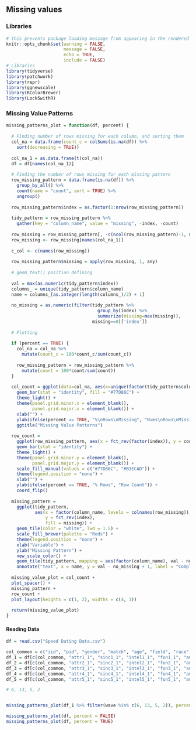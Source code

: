 ## Missing values

### Libraries

```{r setup, warning = FALSE, message = FALSE}
# this prevents package loading message from appearing in the rendered version of your problem set
knitr::opts_chunk$set(warning = FALSE, 
                      message = FALSE,
                      echo = TRUE,
                      include = FALSE)
# Libraries
library(tidyverse)
library(patchwork)
library(repr)
library(ggnewscale)
library(RColorBrewer)
library(Lock5withR)
```


### Missing Value Patterns
```{r missing_value_pattern_function}

missing_patterns_plot = function(df, percent) {
  
  # Finding number of rows missing for each column, and sorting them
  col_na = data.frame(count_c = colSums(is.na(df)) %>%
    sort(decreasing = TRUE))
  
  col_na_1 = as.data.frame(t(col_na))
  df = df[names(col_na_1)]
  
  # Finding the number of rows missing for each missing pattern
  row_missing_pattern = data.frame(is.na(df)) %>%
    group_by_all() %>%
    count(name = "count", sort = TRUE) %>%
    ungroup()
  
  row_missing_pattern$index = as.factor(1:nrow(row_missing_pattern))
  
  tidy_pattern = row_missing_pattern %>% 
    gather(key = "column_name", value = "missing", -index, -count)
  
  row_missing = row_missing_pattern[, -c(ncol(row_missing_pattern)-1, ncol(row_missing_pattern))]
  row_missing <- row_missing[names(col_na_1)]
  
  c_col <- c(names(row_missing))
  
  row_missing_pattern$missing = apply(row_missing, 1, any)
  
  # geom_text() position defining
  
  val = max(as.numeric(tidy_pattern$index))
  columns_ = unique(tidy_pattern$column_name)
  name = columns_[as.integer(length(columns_)/2) + 1]
  
  no_missing = as.numeric(filter(tidy_pattern %>% 
                                   group_by(index) %>% 
                                   summarize(missing=max(missing)), 
                                 missing==0)['index'])
  
  # Plotting
  
  if (percent == TRUE) {
    col_na = col_na %>% 
      mutate(count_c = 100*count_c/sum(count_c))
    
    row_missing_pattern = row_missing_pattern %>% 
      mutate(count = 100*count/sum(count))
  }
  
  col_count = ggplot(data=col_na, aes(x=unique(factor(tidy_pattern$column_name, levels = colnames(row_missing))), y=count_c)) +
    geom_bar(stat = "identity", fill = "#77D86C") +
    theme_light() +
    theme(panel.grid.minor.x = element_blank(),
          panel.grid.major.x = element_blank()) +
    xlab("") +
    ylab(ifelse(percent == TRUE, "%\nRows\nMissing", "Nums\nRows\nMissing")) +
    ggtitle("Missing Value Patterns")
  
  row_count = 
    ggplot(row_missing_pattern, aes(x = fct_rev(factor(index)), y = count, fill = missing)) +
    geom_bar(stat = "identity") +
    theme_light() +
    theme(panel.grid.minor.y = element_blank(),
          panel.grid.major.y = element_blank()) +
    scale_fill_manual(values = c("#77D86C", "#B3ECAD")) +
    theme(legend.position = "none") +
    xlab("") +
    ylab(ifelse(percent == TRUE, "% Rows", "Row Count")) +
    coord_flip()
  
  missing_pattern = 
    ggplot(tidy_pattern,
           aes(x = factor(column_name, levels = colnames(row_missing)), 
               y = fct_rev(index), 
               fill = missing)) +
    geom_tile(color = "white", lwd = 1.5) +
    scale_fill_brewer(palette = "Reds") +
    theme(legend.position = "none") +
    xlab("Variable") +
    ylab("Missing Pattern") +
    new_scale_color() +
    geom_tile(tidy_pattern, mapping = aes(factor(column_name), val - no_missing + 1), fill = "#1C1A1A06") +
    annotate("text", x = name, y = val - no_missing + 1, label = "Complete Cases")
  
  missing_value_plot = col_count + 
  plot_spacer() + 
  missing_pattern + 
  row_count + 
  plot_layout(heights = c(1, 2), widths = c(4, 1))
  
  return(missing_value_plot)
}

```

#### Reading Data

```{r}
df = read.csv("Speed Dating Data.csv")
```

```{r}

col_common = c("iid", "pid", "gender", "match", "age", "field", "race", "from", "income", "goal", "career", "wave")
df_1 = df[c(col_common, "attr1_1", "sinc1_1", "intel1_1", "fun1_1", "amb1_1")]
df_2 = df[c(col_common, "attr2_1", "sinc2_1", "intel2_1", "fun2_1", "amb2_1")]
df_3 = df[c(col_common, "attr3_1", "sinc3_1", "intel3_1", "fun3_1", "amb3_1")]
df_4 = df[c(col_common, "attr4_1", "sinc4_1", "intel4_1", "fun4_1", "amb4_1")]
df_5 = df[c(col_common, "attr5_1", "sinc5_1", "intel5_1", "fun5_1", "amb5_1")]

# 6, 13, 5, 2


missing_patterns_plot(df_1 %>% filter(wave %in% c(6, 13, 5, 2)), percent = TRUE)

```










```{r}
missing_patterns_plot(df, percent = FALSE)
missing_patterns_plot(df, percent = TRUE)
```




